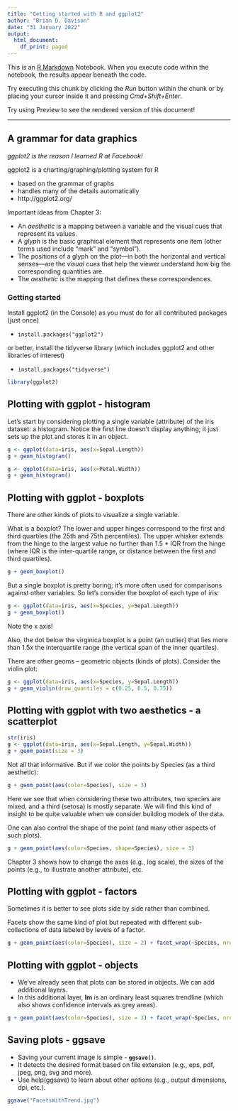 ```yaml
---
title: "Getting started with R and ggplot2"
author: "Brian D. Davison"
date: "31 January 2022"
output:
  html_document:
    df_print: paged
---
```


This is an [R Markdown](http://rmarkdown.rstudio.com) Notebook. When you execute code within the notebook, the results appear beneath the code. 
 
Try executing this chunk by clicking the *Run* button within the chunk or by placing your cursor inside it and pressing *Cmd+Shift+Enter*. 

Try using Preview to see the rendered version of this document!

---

## A grammar for data graphics

*ggplot2 is the reason I learned R at Facebook!*

ggplot2 is a charting/graphing/plotting system for R

* based on the grammar of graphs
* handles many of the details automatically
* http://ggplot2.org/ 

Important ideas from Chapter 3:

* An *aesthetic* is a mapping between a variable and the visual cues that represent its values.  
* A *glyph* is the basic graphical element that represents one item (other terms used include “mark” and “symbol”).
* The positions of a glyph on the plot—in both the horizontal and vertical senses—are the *visual cues* that help the viewer understand how big the corresponding quantities are. 
* The *aesthetic* is the mapping that defines these correspondences.

### Getting started

Install ggplot2 (in the Console) as you must do for all contributed packages (just once)

* ```install.packages("ggplot2")```

or better, install the tidyverse library (which includes ggplot2 and other libraries of interest)

* ```install.packages("tidyverse")```


```r
library(ggplot2)
```

## Plotting with ggplot - histogram

Let's start by considering plotting a single variable (attribute) of the iris dataset: a histogram.  Notice the first line doesn't display anything; it just sets up the plot and stores it in an object.

```r
g <- ggplot(data=iris, aes(x=Sepal.Length))
g + geom_histogram()
```

```r
g <- ggplot(data=iris, aes(x=Petal.Width))
g + geom_histogram()
```

## Plotting with ggplot - boxplots

There are other kinds of plots to visualize a single variable.

What is a boxplot? The lower and upper hinges correspond to the first and third quartiles (the 25th and 75th percentiles). The upper whisker extends from the hinge to the largest value no further than 1.5 * IQR from the hinge (where IQR is the inter-quartile range, or distance between the first and third quartiles).

```r
g + geom_boxplot()
```

But a single boxplot is pretty boring; it's more often used for comparisons against other variables.  So let's consider the boxplot of each type of iris:

```r
g <- ggplot(data=iris, aes(x=Species, y=Sepal.Length))
g + geom_boxplot()
```

Note the x axis!

Also, the dot below the virginica boxplot is a point (an outlier) that lies more than 1.5x the interquartile range (the vertical span of the inner quartiles).

There are other geoms – geometric objects (kinds of plots).  Consider the violin plot:

```r
g <- ggplot(data=iris, aes(x=Species, y=Sepal.Length))
g + geom_violin(draw_quantiles = c(0.25, 0.5, 0.75))
```


## Plotting with ggplot with two aesthetics - a scatterplot

```r
str(iris)
g <- ggplot(data=iris, aes(x=Sepal.Length, y=Sepal.Width))
g + geom_point(size = 3)
```
Not all that informative.  But if we color the points by Species (as a third aesthetic):
```r
g + geom_point(aes(color=Species), size = 3)
```
Here we see that when considering these two attributes, two species are mixed, and a third  (setosa) is mostly separate.  We will find this kind of insight to be quite valuable when we consider building models of the data.

One can also control the shape of the point (and many other aspects of such plots). 

```r
g + geom_point(aes(color=Species, shape=Species), size = 3)
```
Chapter 3 shows how to change the axes (e.g., log scale), the sizes of the points (e.g., to illustrate another attribute), etc.


## Plotting with ggplot - factors

Sometimes it is better to see plots side by side rather than combined.

Facets show the same kind of plot but repeated with different sub-collections of data labeled by levels of a factor.  
```r
g + geom_point(aes(color=Species), size = 2) + facet_wrap(~Species, nrow = 1)
```

## Plotting with ggplot - objects

* We've already seen that plots can be stored in objects.  We can add additional layers.
* In this additional layer, **lm** is an ordinary least squares trendline (which also shows confidence intervals as grey areas).
```r
g + geom_point(aes(color=Species), size = 3) + facet_wrap(~Species, nrow = 1) + geom_smooth(method="lm")
```
## Saving plots - ggsave

* Saving your current image is simple - **```ggsave()```**.
* It detects the desired format based on file extension (e.g., eps, pdf, jpeg, png, svg and more).
* Use help(ggsave) to learn about other options (e.g., output dimensions, dpi, etc.).
```r
ggsave("FacetsWithTrend.jpg")
```
